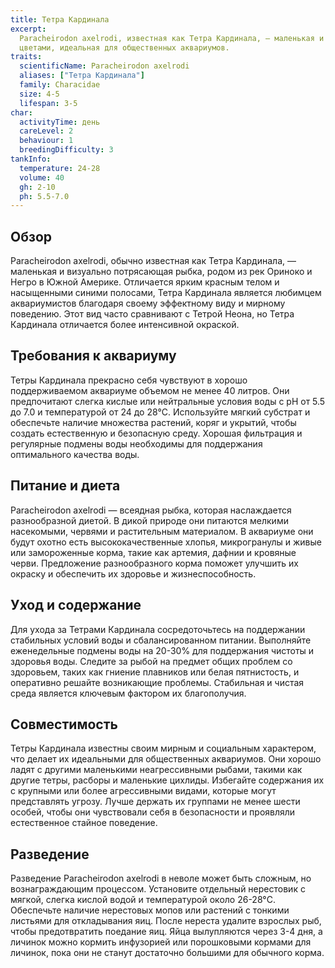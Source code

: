 ```yaml
---
title: Тетра Кардинала
excerpt:
  Paracheirodon axelrodi, известная как Тетра Кардинала, — маленькая и яркая рыбка с выдающимися красными и синими
  цветами, идеальная для общественных аквариумов.
traits:
  scientificName: Paracheirodon axelrodi
  aliases: ["Тетра Кардинала"]
  family: Characidae
  size: 4-5
  lifespan: 3-5
char:
  activityTime: день
  careLevel: 2
  behaviour: 1
  breedingDifficulty: 3
tankInfo:
  temperature: 24-28
  volume: 40
  gh: 2-10
  ph: 5.5-7.0
---
```


## Обзор

Paracheirodon axelrodi, обычно известная как Тетра Кардинала, — маленькая и визуально потрясающая рыбка, родом из рек
Ориноко и Негро в Южной Америке. Отличается ярким красным телом и насыщенными синими полосами, Тетра Кардинала является
любимцем аквариумистов благодаря своему эффектному виду и мирному поведению. Этот вид часто сравнивают с Тетрой Неона,
но Тетра Кардинала отличается более интенсивной окраской.

## Требования к аквариуму

Тетры Кардинала прекрасно себя чувствуют в хорошо поддерживаемом аквариуме объемом не менее 40 литров. Они предпочитают
слегка кислые или нейтральные условия воды с pH от 5.5 до 7.0 и температурой от 24 до 28°C. Используйте мягкий субстрат
и обеспечьте наличие множества растений, коряг и укрытий, чтобы создать естественную и безопасную среду. Хорошая
фильтрация и регулярные подмены воды необходимы для поддержания оптимального качества воды.

## Питание и диета

Paracheirodon axelrodi — всеядная рыбка, которая наслаждается разнообразной диетой. В дикой природе они питаются мелкими
насекомыми, червями и растительным материалом. В аквариуме они будут охотно есть высококачественные хлопья, микрогранулы
и живые или замороженные корма, такие как артемия, дафнии и кровяные черви. Предложение разнообразного корма поможет
улучшить их окраску и обеспечить их здоровье и жизнеспособность.

## Уход и содержание

Для ухода за Тетрами Кардинала сосредоточьтесь на поддержании стабильных условий воды и сбалансированном питании.
Выполняйте еженедельные подмены воды на 20-30% для поддержания чистоты и здоровья воды. Следите за рыбой на предмет
общих проблем со здоровьем, таких как гниение плавников или белая пятнистость, и оперативно решайте возникающие
проблемы. Стабильная и чистая среда является ключевым фактором их благополучия.

## Совместимость

Тетры Кардинала известны своим мирным и социальным характером, что делает их идеальными для общественных аквариумов. Они
хорошо ладят с другими маленькими неагрессивными рыбами, такими как другие тетры, расборы и маленькие цихлиды. Избегайте
содержания их с крупными или более агрессивными видами, которые могут представлять угрозу. Лучше держать их группами не
менее шести особей, чтобы они чувствовали себя в безопасности и проявляли естественное стайное поведение.

## Разведение

Разведение Paracheirodon axelrodi в неволе может быть сложным, но вознаграждающим процессом. Установите отдельный
нерестовик с мягкой, слегка кислой водой и температурой около 26-28°C. Обеспечьте наличие нерестовых мопов или растений
с тонкими листьями для откладывания яиц. После нереста удалите взрослых рыб, чтобы предотвратить поедание яиц. Яйца
вылупляются через 3-4 дня, а личинок можно кормить инфузорией или порошковыми кормами для личинок, пока они не станут
достаточно большими для обычного корма.
